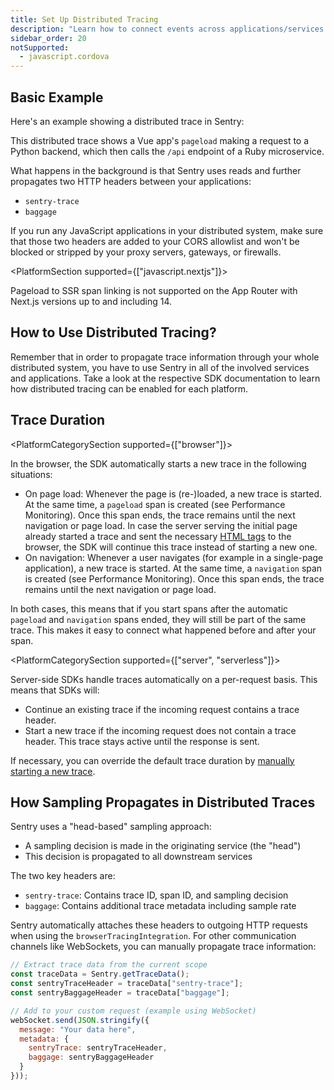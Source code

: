 ```yaml
---
title: Set Up Distributed Tracing
description: "Learn how to connect events across applications/services."
sidebar_order: 20
notSupported:
  - javascript.cordova
---
```


<PlatformContent includePath="distributed-tracing/explanation" />

## Basic Example

Here's an example showing a distributed trace in Sentry:

<Include name="common-imgs/distributed-trace-in-sentry" />

This distributed trace shows a Vue app's `pageload` making a request to a Python backend, which then calls the `/api` endpoint of a Ruby microservice.

What happens in the background is that Sentry uses reads and further propagates two HTTP headers between your applications:

- `sentry-trace`
- `baggage`

<Alert>

If you run any JavaScript applications in your distributed system, make sure that those two headers are added to your CORS allowlist and won't be blocked or stripped by your proxy servers, gateways, or firewalls.

</Alert>

<PlatformSection supported={["javascript.nextjs"]}>

<Alert>

Pageload to SSR span linking is not supported on the App Router with Next.js versions up to and including 14.

</Alert>

</PlatformSection>

## How to Use Distributed Tracing?

<PlatformContent includePath="distributed-tracing/how-to-use/" />

<Alert >

Remember that in order to propagate trace information through your whole distributed system, you have to use Sentry in all of the involved services and applications. Take a look at the respective SDK documentation to learn how distributed tracing can be enabled for each platform.

</Alert>

## Trace Duration

<PlatformCategorySection supported={["browser"]}>

In the browser, the SDK automatically starts a new trace in the following situations:

- On page load: Whenever the page is (re-)loaded, a new trace is started. At the same time, a `pageload` span is created (see <PlatformLink to="/tracing/instrumentation/automatic-instrumentation">Performance Monitoring</PlatformLink>). Once this span ends, the trace remains until the next navigation or page load. In case the server serving the initial page already started a trace and sent the necessary [HTML tags](./custom-instrumentation/#extract-tracing-information-from-html-meta-tags) to the browser, the SDK will continue this trace instead of starting a new one.
- On navigation: Whenever a user navigates (for example in a single-page application), a new trace is started. At the same time, a `navigation` span is created (see <PlatformLink to="/tracing/instrumentation/automatic-instrumentation">Performance Monitoring</PlatformLink>). Once this span ends, the trace remains until the next navigation or page load.

In both cases, this means that if you start spans after the automatic `pageload` and `navigation` spans ended, they will still be part of the same trace. This makes it easy to connect what happened before and after your span.

</PlatformCategorySection>

<PlatformCategorySection supported={["server", "serverless"]}>

Server-side SDKs handle traces automatically on a per-request basis. This means that SDKs will:

- Continue an existing trace if the incoming request contains a trace header.
- Start a new trace if the incoming request does not contain a trace header. This trace stays active until the response is sent.

</PlatformCategorySection>

If necessary, you can override the default trace duration by [manually starting a new trace](./custom-instrumentation#starting-a-new-trace).

## How Sampling Propagates in Distributed Traces

Sentry uses a "head-based" sampling approach:

- A sampling decision is made in the originating service (the "head")
- This decision is propagated to all downstream services

The two key headers are:
- `sentry-trace`: Contains trace ID, span ID, and sampling decision
- `baggage`: Contains additional trace metadata including sample rate

Sentry automatically attaches these headers to outgoing HTTP requests when using the `browserTracingIntegration`. For other communication channels like WebSockets, you can manually propagate trace information:

```javascript
// Extract trace data from the current scope
const traceData = Sentry.getTraceData();
const sentryTraceHeader = traceData["sentry-trace"];
const sentryBaggageHeader = traceData["baggage"];

// Add to your custom request (example using WebSocket)
webSocket.send(JSON.stringify({
  message: "Your data here",
  metadata: {
    sentryTrace: sentryTraceHeader,
    baggage: sentryBaggageHeader
  }
}));
```

